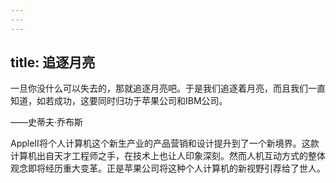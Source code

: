 ```yaml
---
---
---
```

title: 追逐月亮
---




一旦你没什么可以失去的，那就追逐月亮吧。于是我们追逐着月亮，而且我们一直知道，如若成功，这要同时归功于苹果公司和IBM公司。

——史蒂夫·乔布斯



AppleII将个人计算机这个新生产业的产品营销和设计提升到了一个新境界。这款计算机出自天才工程师之手，在技术上也让人印象深刻。然而人机互动方式的整体观念即将经历重大变革。正是苹果公司将这种个人计算机的新视野引荐给了世人。